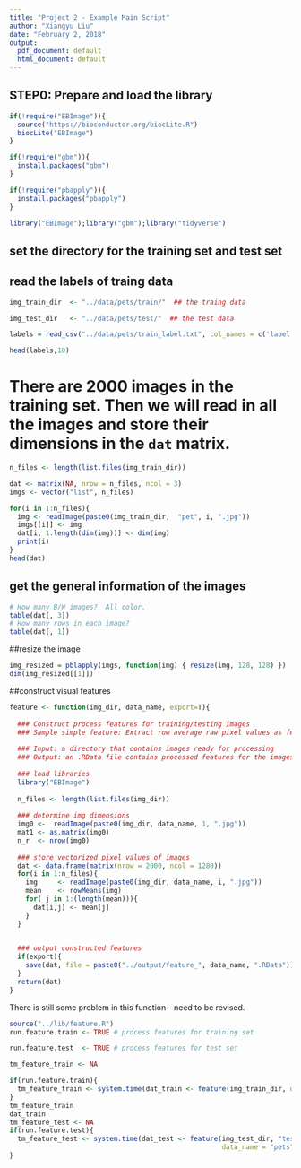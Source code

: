 ```yaml
---
title: "Project 2 - Example Main Script"
author: "Xiangyu Liu"
date: "February 2, 2018"
output:
  pdf_document: default
  html_document: default
---
```

## STEP0: Prepare and load the library
```r
if(!require("EBImage")){
  source("https://bioconductor.org/biocLite.R")
  biocLite("EBImage")
}

if(!require("gbm")){
  install.packages("gbm")
}

if(!require("pbapply")){
  install.packages("pbapply")
}

library("EBImage");library("gbm");library("tidyverse")

```

## set the directory for the training set and test set
## read the labels of traing data
```r
img_train_dir  <- "../data/pets/train/"  ## the traing data

img_test_dir   <- "../data/pets/test/"  ## the test data

labels = read_csv("../data/pets/train_label.txt", col_names = c('label'))

head(labels,10)
```
# There are 2000 images in the training set. Then we will read in all the images and store their dimensions in the `dat` matrix.

```r
n_files <- length(list.files(img_train_dir))

dat <- matrix(NA, nrow = n_files, ncol = 3) 
imgs <- vector("list", n_files)

for(i in 1:n_files){
  img <- readImage(paste0(img_train_dir,  "pet", i, ".jpg"))
  imgs[[i]] <- img
  dat[i, 1:length(dim(img))] <- dim(img)
  print(i)
}
head(dat)
```

## get the general information of the images
```r
# How many B/W images?  All color.
table(dat[, 3])
# How many rows in each image?
table(dat[, 1])
```
##resize the image
```r
img_resized = pblapply(imgs, function(img) { resize(img, 128, 128) })
dim(img_resized[[1]])
```
##construct visual features
```r
feature <- function(img_dir, data_name, export=T){
  
  ### Construct process features for training/testing images
  ### Sample simple feature: Extract row average raw pixel values as features
  
  ### Input: a directory that contains images ready for processing
  ### Output: an .RData file contains processed features for the images
  
  ### load libraries
  library("EBImage")
  
  n_files <- length(list.files(img_dir))
  
  ### determine img dimensions
  img0 <-  readImage(paste0(img_dir, data_name, 1, ".jpg"))
  mat1 <- as.matrix(img0)
  n_r  <- nrow(img0)
  
  ### store vectorized pixel values of images
  dat <- data.frame(matrix(nrow = 2000, ncol = 1280))
  for(i in 1:n_files){
    img     <- readImage(paste0(img_dir, data_name, i, ".jpg"))
    mean    <- rowMeans(img)
    for( j in 1:(length(mean))){
      dat[i,j] <- mean[j]
    }
  }

  
  ### output constructed features
  if(export){
    save(dat, file = paste0("../output/feature_", data_name, ".RData"))
  }
  return(dat)
}
```

There is still some problem in this function - need to be revised.
```r
source("../lib/feature.R")
run.feature.train <- TRUE # process features for training set

run.feature.test  <- TRUE # process features for test set

tm_feature_train <- NA

if(run.feature.train){
  tm_feature_train <- system.time(dat_train <- feature(img_train_dir, data_name = "pet", export = TRUE))
}
tm_feature_train
dat_train
tm_feature_test <- NA
if(run.feature.test){
  tm_feature_test <- system.time(dat_test <- feature(img_test_dir, "test", 
                                                     data_name = "pets", export = TRUE))
}

```

